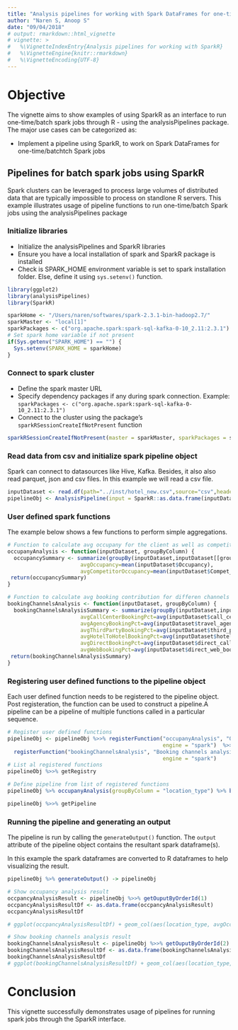 ```yaml
---
title: "Analysis pipelines for working with Spark DataFrames for one-time/ batch analyses"
author: "Naren S, Anoop S"
date: "09/04/2018"
# output: rmarkdown::html_vignette
# vignette: >
#   %\VignetteIndexEntry{Analysis pipelines for working with SparkR}
#   %\VignetteEngine{knitr::rmarkdown}
#   %\VignetteEncoding{UTF-8}
---
```

# Objective

The vignette aims to show examples of using SparkR as an interface to run one-time/batch spark jobs through R - using the analysisPipelines package. The major use cases can be categorized as:<br>

* Implement a pipeline using SparkR, to work on Spark DataFrames for one-time/batchtch Spark jobs

## Pipelines for batch spark jobs using SparkR

Spark clusters can be leveraged to process large volumes of distributed data that are typically impossible to process on standlone R servers. This example illustrates usage of pipeline functions to run one-time/batch Spark jobs using the analysisPipelines package

### Initialize libraries

* Initialize the analysisPipelines and SparkR libraries
* Ensure you have a local installation of spark and SparkR package is installed
* Check is SPARK_HOME environment variable is set to spark installation folder. Else, define it using `sys.setenv()` function.
```r
library(ggplot2)
library(analysisPipelines)
library(SparkR)

sparkHome <- "/Users/naren/softwares/spark-2.3.1-bin-hadoop2.7/"
sparkMaster <- "local[1]"
sparkPackages <- c("org.apache.spark:spark-sql-kafka-0-10_2.11:2.3.1")
# Set spark home variable if not present
if(Sys.getenv("SPARK_HOME") == "") {
  Sys.setenv(SPARK_HOME = sparkHome)  
}
```

### Connect to spark cluster
* Define the spark master URL
* Specify dependency packages if any during spark connection. Example: `sparkPackages <- c("org.apache.spark:spark-sql-kafka-0-10_2.11:2.3.1")`
* Connect to the cluster using the package's `sparkRSessionCreateIfNotPresent` function

```r
sparkRSessionCreateIfNotPresent(master = sparkMaster, sparkPackages = sparkPackages)
```

### Read data from csv and initialize spark pipeline object
Spark can connect to datasources like Hive, Kafka. Besides, it also also read parquet, json and csv files. In this example we will read a csv file.
```r
inputDataset <- read.df(path="../inst/hotel_new.csv",source="csv",header = TRUE, inferSchema = "true")
pipelineObj <- AnalysisPipeline(input = SparkR::as.data.frame(inputDataset))
```

### User defined spark functions
The example below shows a few functions to perform simple aggregations.

```r
# Function to calculate avg occupany for the client as well as competitors - grouped by input parameter
occupanyAnalysis <- function(inputDataset, groupByColumn) {
  occupancySummary <- summarize(groupBy(inputDataset,inputDataset[[groupByColumn]]),
                       avgOccupancy=mean(inputDataset$Occupancy),
                       avgCompetitorOccupancy=mean(inputDataset$Compet_Occupancy))
 return(occupancySummary)
}

# Function to calculate avg booking contribution for differen channels - grouped by input parameter
bookingChannelsAnalysis <- function(inputDataset, groupByColumn) {
  bookingChannelsAnalysisSummary <- summarize(groupBy(inputDataset,inputDataset[[groupByColumn]]),
                       avgCallCenterBookingPct=avg(inputDataset$call_center_booking_pct),
                       avgAgencyBookingPct=avg(inputDataset$travel_agency_booking_pct),
                       avgThirdPartyBookingPct=avg(inputDataset$third_party_web_bookings_pct),
                       avgHotelToHotelBookingPct=avg(inputDataset$hotel_to_hotel_bookings_pct),
                       avgDirectBookingPct=avg(inputDataset$direct_call_booking_pct),
                       avgWebBookingPct=avg(inputDataset$direct_web_booking_pct))
 return(bookingChannelsAnalysisSummary)
}

```

### Registering user defined functions to the pipeline object

Each user defined function needs to be registered to the pipeline object. Post registeration, the function can be used to construct a pipeline.A pipeline can be a pipeline of multiple functions called in a particular sequence.

```r
# Register user defined functions
pipelineObj <- pipelineObj %>>% registerFunction("occupanyAnalysis", "Occupany analysis",outAsIn = F,
                                                 engine = "spark")  %>>%
  registerFunction("bookingChannelsAnalysis", "Booking channels analysis", outAsIn = F,
                                                 engine = "spark")
# List al registered functions 
pipelineObj %>>% getRegistry

# Define pipeline from list of registered functions
pipelineObj %>% occupanyAnalysis(groupByColumn = "location_type") %>% bookingChannelsAnalysis(groupByColumn = "location_type") -> pipelineObj

pipelineObj %>>% getPipeline
```

### Running the pipeline and generating an output

The pipeline is run by calling the `generateOutput()` function. The `output` attribute of the pipeline object contains the resultant spark dataframe(s).

In this example the spark dataframes are converted to R dataframes to help visualizing the result.

```r
pipelineObj %>% generateOutput() -> pipelineObj

# Show occupancy analysis result
occpancyAnalysisResult <- pipelineObj %>>% getOuputByOrderId(1)
occpancyAnalysisResultDf <- as.data.frame(occpancyAnalysisResult)
occpancyAnalysisResultDf

# ggplot(occpancyAnalysisResultDf) + geom_col(aes(location_type, avgOccupancy, color=location_type)) 

# Show booking channels analysis result
bookingChannelsAnalysisResult <- pipelineObj %>>% getOuputByOrderId(2)
bookingChannelsAnalysisResultDf <- as.data.frame(bookingChannelsAnalysisResult)
bookingChannelsAnalysisResultDf
# ggplot(bookingChannelsAnalysisResultDf) + geom_col(aes(location_type, avgCallCenterBookingPct, color=location_type)) + scale_y_continuous(labels = scales::percent)

```

# Conclusion

This vignette successfully demonstrates usage of pipelines for running spark jobs through the SparkR interface.

